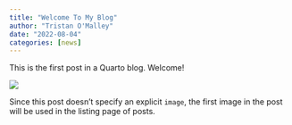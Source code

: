 ```yaml
---
title: "Welcome To My Blog"
author: "Tristan O'Malley"
date: "2022-08-04"
categories: [news]
---
```


This is the first post in a Quarto blog. Welcome!

![](thumbnail.jpg)

Since this post doesn't specify an explicit `image`, the first image in the post will be used in the listing page of posts.
